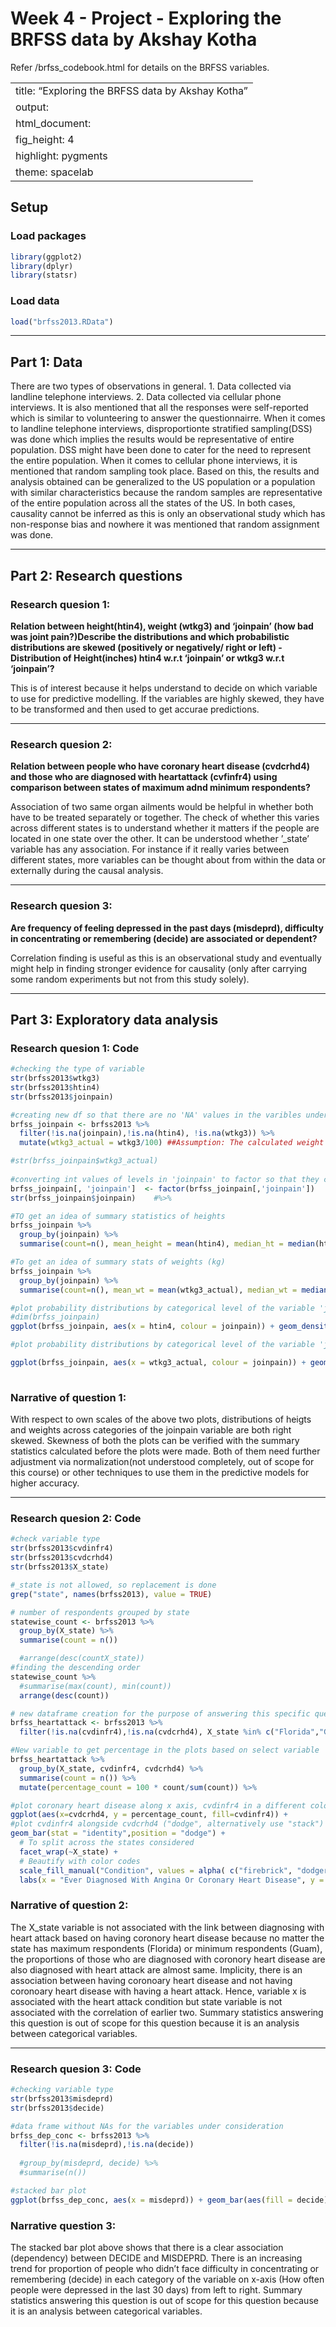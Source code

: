 # Week 4 - Project - Exploring the BRFSS data by Akshay Kotha {-}

Refer /brfss_codebook.html for details on the BRFSS variables.

---
title: "Exploring the BRFSS data by Akshay Kotha"
output: 
  html_document: 
    fig_height: 4
    highlight: pygments
    theme: spacelab
---

## Setup

### Load packages

```r
library(ggplot2)
library(dplyr)
library(statsr)
```

### Load data

```r
load("brfss2013.RData")
```



* * *

## Part 1: Data
There are two types of observations in general. 1. Data collected via landline telephone interviews. 2. Data collected via cellular phone interviews. It is also mentioned that all the responses were self-reported which is similar to volunteering to answer the questionnairre. When it comes to landline telephone interviews, disproportionte stratified sampling(DSS) was done which implies the results would be representative of entire population. DSS might have been done to cater for the need to represent the entire population. When it comes to cellular phone interviews, it is mentioned that random sampling took place. Based on this, the results and analysis obtained can be generalized to the US population or a population with similar characteristics because the random samples are representative of the entire population across all the states of the US. In both cases, causality cannot be inferred as this is only an observational study which has non-response bias and nowhere it was mentioned that random assignment was done.

* * *

## Part 2: Research questions

### Research quesion 1: 
**Relation between height(htin4), weight (wtkg3) and 'joinpain' (how bad was joint pain?)Describe the distributions and which probabilistic distributions are skewed (positively or negatively/ right or left) - Distribution of  Height(inches) htin4 w.r.t 'joinpain' or wtkg3 w.r.t 'joinpain'? **

This is of interest because it helps understand to decide on which variable to use for predictive modelling. If the variables are highly skewed, they have to be transformed and then used to get accurae predictions.

* * *

### Research quesion 2: 
**Relation between people who have coronary heart disease (cvdcrhd4) and those who are diagnosed with heartattack (cvfinfr4) using comparison between states of maximum adnd minimum respondents?**

Association of two same organ ailments would be helpful in whether both have to be treated separately or together. The check of whether this varies across different states is to understand whether it matters if the people are located in one state over the other. It can be understood whether '_state' variable has any association. For instance if it really varies between different states, more variables can be thought about from within the data or externally during the causal analysis.

* * *
### Research quesion 3:
**Are frequency of feeling depressed in the past days (misdeprd), difficulty in concentrating or remembering (decide) are associated or dependent?**

Correlation finding is useful as this is an observational study and eventually might help in finding stronger evidence for causality (only after carrying some random experiments but not from this study solely). 

* * *

## Part 3: Exploratory data analysis

### Research quesion 1: Code

```r
#checking the type of variable
str(brfss2013$wtkg3)
str(brfss2013$htin4)
str(brfss2013$joinpain)

#creating new df so that there are no 'NA' values in the varibles under consideration
brfss_joinpain <- brfss2013 %>%
  filter(!is.na(joinpain),!is.na(htin4), !is.na(wtkg3)) %>%
  mutate(wtkg3_actual = wtkg3/100) ##Assumption: The calculated weight variable wtkg3 divided by 100 makes sense hence added new variable wtkg3_actual 

#str(brfss_joinpain$wtkg3_actual)
  
#converting int values of levels in 'joinpain' to factor so that they can be ordered properly in denotion
brfss_joinpain[, 'joinpain']  <- factor(brfss_joinpain[,'joinpain'])
str(brfss_joinpain$joinpain)    #%>%

#TO get an idea of summary statistics of heights  
brfss_joinpain %>%
  group_by(joinpain) %>%
  summarise(count=n(), mean_height = mean(htin4), median_ht = median(htin4), min_ht = min(htin4), max_ht = max(htin4), iqr_ht = IQR(htin4), sd_ht = sd(htin4), var_ht = var(htin4))

```


```r
#To get an idea of summary stats of weights (kg)
brfss_joinpain %>%
  group_by(joinpain) %>%
  summarise(count=n(), mean_wt = mean(wtkg3_actual), median_wt = median(wtkg3_actual), min_wt = min(wtkg3_actual), max_wt = max(wtkg3_actual), iqr_wt = IQR(wtkg3_actual), sd_wt = sd(wtkg3_actual), var_wt = var(wtkg3_actual))
```

```r
#plot probability distributions by categorical level of the variable 'joinpain' for height
#dim(brfss_joinpain)
ggplot(brfss_joinpain, aes(x = htin4, colour = joinpain)) + geom_density() + labs(x = "height (inches)", y = "prob_density")

```

```r
#plot probability distributions by categorical level of the variable 'joinpain' for weight

ggplot(brfss_joinpain, aes(x = wtkg3_actual, colour = joinpain)) + geom_density() + labs(x = "weight (kg)", y = "prob_density")
  
```

### Narrative of question 1:
With respect to own scales of the above two plots, distributions of heigts and weights across categories of the joinpain variable are both right skewed. Skewness of both the plots can be verified with the summary statistics calculated before the plots were made. Both of them need further adjustment via normalization(not understood completely, out of scope for this course) or other techniques to use them in the predictive models for higher accuracy.

***


### Research quesion 2: Code

```r
#check variable type
str(brfss2013$cvdinfr4)
str(brfss2013$cvdcrhd4)
str(brfss2013$X_state)

#_state is not allowed, so replacement is done
grep("state", names(brfss2013), value = TRUE)
```

```r
# number of respondents grouped by state
statewise_count <- brfss2013 %>%
  group_by(X_state) %>%
  summarise(count = n())

  #arrange(desc(countX_state))
#finding the descending order
statewise_count %>%
  #summarise(max(count), min(count))
  arrange(desc(count))

```

```r
# new dataframe creation for the purpose of answering this specific question
brfss_heartattack <- brfss2013 %>%
  filter(!is.na(cvdinfr4),!is.na(cvdcrhd4), X_state %in% c("Florida","Guam")) 

#New variable to get percentage in the plots based on select variable
brfss_heartattack %>%
  group_by(X_state, cvdinfr4, cvdcrhd4) %>%
  summarise(count = n()) %>%
  mutate(percentage_count = 100 * count/sum(count)) %>%

#plot coronary heart disease along x axis, cvdinfr4 in a different colour
ggplot(aes(x=cvdcrhd4, y = percentage_count, fill=cvdinfr4)) +
#plot cvdinfr4 alongside cvdcrhd4 ("dodge", alternatively use "stack") and make #a seperate graph for both values of cvdcrhd4
geom_bar(stat = "identity",position = "dodge") + 
  # To split across the states considered
  facet_wrap(~X_state) + 
  # Beautify with color codes
  scale_fill_manual("Condition", values = alpha( c("firebrick", "dodgerblue4"), 1) ) + 
  labs(x = "Ever Diagnosed With Angina Or Coronary Heart Disease", y = "percentage diagnosed with heart attack based on x-variable")


```

### Narrative of question 2: 
The X_state variable is not associated with the link between diagnosing with heart attack based on having coronory heart disease because no matter the state has maximum respondents (Florida) or minimum respondents (Guam), the proportions of those who are diagnosed with coronory heart disease are also diagnosed with heart attack are almost same. Implicity, there is an association between having coronoary heart disease and not having coronoary heart disease with having a heart attack. Hence, variable x is associated with the heart attack condition but state variable is not associated with the correlation of earlier two. Summary statistics answering this question is out of scope for this question because it is an analysis between categorical variables.


***

### Research quesion 3: Code 
```r
#checking variable type
str(brfss2013$misdeprd)
str(brfss2013$decide)

#data frame without NAs for the variables under consideration
brfss_dep_conc <- brfss2013 %>%
  filter(!is.na(misdeprd),!is.na(decide)) 
  
  #group_by(misdeprd, decide) %>%
  #summarise(n())

#stacked bar plot
ggplot(brfss_dep_conc, aes(x = misdeprd)) + geom_bar(aes(fill = decide), position = 'fill') + labs(x = "How Often Feel Depressed Past 30 Days", y = "proportion of Yes/No for having diffculty concentrating")

```

### Narrative question 3: 
The stacked bar plot above shows that there is a clear association (dependency) between DECIDE and MISDEPRD. There is an increasing trend for proportion of people who didn't face difficulty in concentrating or remembering (decide) in each category of the variable on x-axis (How often people were depressed in the last 30 days) from left to right. Summary statistics answering this question is out of scope for this question because it is an analysis between categorical variables.


